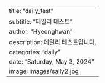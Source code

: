 ---
title: "daily_test"
subtitle: "데일리 테스트"
author: "Hyeonghwan"
description: 데일리 테스트입니다.
categories: "daily"
date: "Saturday, May 3, 2024"
image: images/sally2.jpg
---